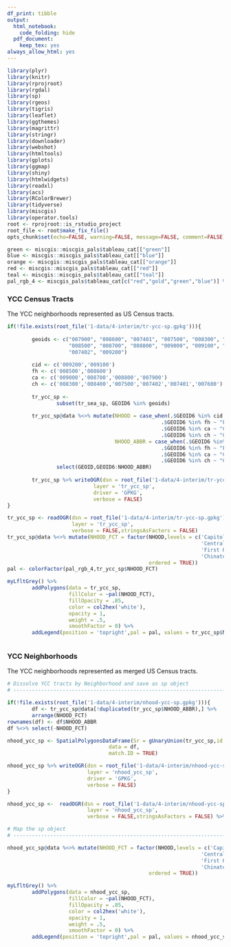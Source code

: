 ```yaml
---
df_print: tibble
output:
  html_notebook:
    code_folding: hide
  pdf_document:
    keep_tex: yes
always_allow_html: yes
---
```


```r
library(plyr)
library(knitr)
library(rprojroot)
library(rgdal)
library(sp)
library(rgeos)
library(tigris)
library(leaflet)
library(ggthemes)
library(magrittr)
library(stringr)
library(downloader)
library(webshot)
library(htmltools)
library(gplots)
library(ggmap)
library(shiny)
library(htmlwidgets)
library(readxl)
library(acs)
library(RColorBrewer)
library(tidyverse)
library(miscgis)
library(operator.tools)
root <- rprojroot::is_rstudio_project
root_file <- root$make_fix_file()
opts_chunk$set(echo=FALSE, warning=FALSE, message=FALSE, comment=FALSE)

```



```r
green <- miscgis::miscgis_pals$tableau_cat[["green"]]
blue <- miscgis::miscgis_pals$tableau_cat[["blue"]]
orange <- miscgis::miscgis_pals$tableau_cat[["orange"]]
red <- miscgis::miscgis_pals$tableau_cat[["red"]]
teal <- miscgis::miscgis_pals$tableau_cat[["teal"]]
pal_rgb_4 <- miscgis_pals$tableau_cat[c("red","gold","green","blue")] %>% unlist %>% palette()
```


### YCC Census Tracts
The YCC neighborhoods represented as US Census tracts.

```r

if(!file.exists(root_file('1-data/4-interim/tr-ycc-sp.gpkg'))){
        
        geoids <- c("007900", "008600", "007401", "007500", "008300", "008400", 
                    "008500", "008700", "008800", "009000", "009100", "007600", 
                    "007402", "009200")
        
        cid <- c('009200','009100')
        fh <- c('008500','008600')
        ca <- c('009000','008700','008800','007900')
        ch <- c('008300','008400','007500','007402','007401','007600')
        
        tr_ycc_sp <- 
                subset(tr_sea_sp, GEOID6 %in% geoids)
        
        tr_ycc_sp@data %<>% mutate(NHOOD = case_when(.$GEOID6 %in% cid ~ "Chinatown International District",
                                                  .$GEOID6 %in% fh ~ "First Hill",
                                                  .$GEOID6 %in% ca ~ "Central Area",
                                                  .$GEOID6 %in% ch ~ "Capitol Hill"),
                                   NHOOD_ABBR = case_when(.$GEOID6 %in% cid ~ "CID",
                                                  .$GEOID6 %in% fh ~ "FH",
                                                  .$GEOID6 %in% ca ~ "CA",
                                                  .$GEOID6 %in% ch ~ "CH")) %>% 
                select(GEOID,GEOID6:NHOOD_ABBR)
        
        tr_ycc_sp %>% writeOGR(dsn = root_file('1-data/4-interim/tr-ycc-sp.gpkg'),
                            layer = 'tr_ycc_sp',
                            driver = 'GPKG',
                            verbose = FALSE)
}

tr_ycc_sp <- readOGR(dsn = root_file('1-data/4-interim/tr-ycc-sp.gpkg'),
                     layer = 'tr_ycc_sp',
                     verbose = FALSE,stringsAsFactors = FALSE)
tr_ycc_sp@data %<>% mutate(NHOOD_FCT = factor(NHOOD,levels = c('Capitol Hill',
                                                               'Central Area',
                                                               'First Hill',
                                                               'Chinatown International District'),
                                              ordered = TRUE))
pal <- colorFactor(pal_rgb_4,tr_ycc_sp$NHOOD_FCT)

myLfltGrey() %>% 
        addPolygons(data = tr_ycc_sp, 
                    fillColor = ~pal(NHOOD_FCT), 
                    fillOpacity = .85,
                    color = col2hex('white'),
                    opacity = 1,
                    weight = .5,
                    smoothFactor = 0) %>% 
        addLegend(position = 'topright',pal = pal, values = tr_ycc_sp$NHOOD_FCT,opacity = .85)



```

### YCC Neighborhoods
The YCC neighborhoods represented as merged US Census tracts.

```r

# Dissolve YCC tracts by Neighborhood and save as sp object
# -----------------------------------------------------------------------------

if(!file.exists(root_file('1-data/4-interim/nhood-ycc-sp.gpkg'))){
        df <- tr_ycc_sp@data[!duplicated(tr_ycc_sp$NHOOD_ABBR),] %>% 
        arrange(NHOOD_FCT)
rownames(df) <- df$NHOOD_ABBR
df %<>% select(-NHOOD_FCT)

nhood_ycc_sp <- SpatialPolygonsDataFrame(Sr = gUnaryUnion(tr_ycc_sp,id = tr_ycc_sp$NHOOD_ABBR),
                                 data = df,
                                 match.ID = TRUE)

nhood_ycc_sp %>% writeOGR(dsn = root_file('1-data/4-interim/nhood-ycc-sp.gpkg'),
                          layer = 'nhood_ycc_sp',
                          driver = 'GPKG',
                          verbose = FALSE)
}

nhood_ycc_sp <-  readOGR(dsn = root_file('1-data/4-interim/nhood-ycc-sp.gpkg'),
                          layer = 'nhood_ycc_sp',
                          verbose = FALSE,stringsAsFactors = FALSE) %>% spTransform(crs_proj)

# Map the sp object
# -----------------------------------------------------------------------------

nhood_ycc_sp@data %<>% mutate(NHOOD_FCT = factor(NHOOD,levels = c('Capitol Hill',
                                                               'Central Area',
                                                               'First Hill',
                                                               'Chinatown International District'),
                                              ordered = TRUE))

myLfltGrey() %>% 
        addPolygons(data = nhood_ycc_sp, 
                    fillColor = ~pal(NHOOD_FCT), 
                    fillOpacity = .85,
                    color = col2hex('white'),
                    opacity = 1,
                    weight = .5,
                    smoothFactor = 0) %>% 
        addLegend(position = 'topright',pal = pal, values = nhood_ycc_sp$NHOOD_FCT,opacity = .85)

```





